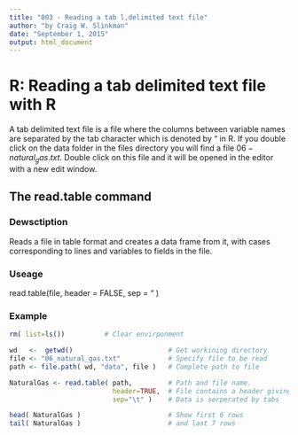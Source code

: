 ```yaml
---
title: "003 - Reading a tab l,delimited text file"
author: "by Craig W. Slinkman"
date: "September 1, 2015"
output: html_document
---
```


# R: Reading a tab delimited text file with R

A tab delimited text file is a file where the columns between variable names are separated by the tab character which is denoted by "\t" in R.  If you double click on the data folder in the files directory you will find a file $06-natural_gas.txt$.  Double click on this file and it will be opened in the editor with a new edit window.

## The read.table command

### Dewsctiption
Reads a file in table format and creates a data frame from it, with cases corresponding to lines and variables to fields in the file.

### Useage

read.table(file, header = FALSE, sep = "\t" )

### Example

```r

rm( list=ls())          # Clear envirponment

wd   <-  getwd()                        # Get workining directory
file <- "06_natural_gas.txt"            # Specify file to be read
path <- file.path( wd, "data", file )   # Complete path to file

NaturalGas <- read.table( path,         # Path and file name.
                          header=TRUE,  # File contains a header giving variable names
                          sep="\t" )    # Data is serperated by tabs

head( NaturalGas )                      # Show first 6 rows
tail( NaturalGas )                      # and last 7 rows


```

